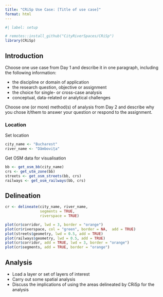 ```yaml
---
title: "CRiSp Use Case: [Title of use case]"
format: html
---
```


```r
#| label: setup

# remotes::install_github("CityRiverSpaces/CRiSp")
library(CRiSp)
```

## Introduction

Choose one use case from Day 1 and describe it in one paragraph, including the following information:

- the discipline or domain of application
- the research question, objective or assignment
- the choice for single- or cross-case analysis
- conceptual, data-related or analytical challenges

Choose one (or more) method(s) of analysis from Day 2 and describe why you chose it/them to answer your question or respond to the assignment.

### Location

Set location

```r
city_name <- "Bucharest"
river_name <- "Dâmbovița"
```

Get OSM data for visualisation

```r
bb <- get_osm_bb(city_name)
crs <- get_utm_zone(bb)
streets <- get_osm_streets(bb, crs)
railways <- get_osm_railways(bb, crs)
```

## Delineation

```r
cr <- delineate(city_name, river_name,
                segments = TRUE,
                riverspace = TRUE)
```

```r
plot(cr$corridor, lwd = 3, border = "orange")
plot(cr$riverspace, col = "green", border = NA,  add = TRUE)
plot(streets$geometry, lwd = 0.5, add = TRUE)
plot(railways$geometry, lwd = 0.5, add = TRUE)
plot(cr$corridor, add = TRUE, lwd = 3, border = "orange")
plot(cr$segments, add = TRUE, border = "orange")
```

## Analysis

- Load a layer or set of layers of interest
- Carry out some spatial analysis
- Discuss the implications of using the areas delineated by CRiSp for the analysis
